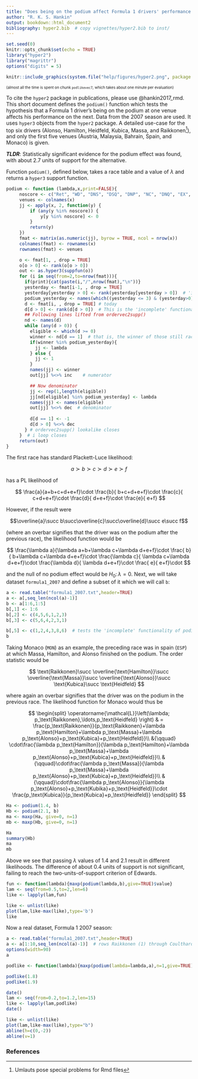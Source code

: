 ```yaml
---
title: "Does being on the podium affect Formula 1 drivers' performance in the next race?"
author: "R. K. S. Hankin"
output: bookdown::html_document2
bibliography: hyper2.bib  # copy vignettes/hyper2.bib to inst/
---
```



```r
set.seed(0)
knitr::opts_chunk$set(echo = TRUE)
library("hyper2")
library("magrittr")
options("digits" = 5)
```

```r
knitr::include_graphics(system.file("help/figures/hyper2.png", package = "hyper2"))
```

<font size="1"> (almost all the time is spent on chunk `podlikevec7`,
which takes about one minute per evaluation) </font>

To cite the `hyper2` package in publications, please use
@hankin2017_rmd.  This short document defines the `podium()` function
which tests the hypothesis that a Formula 1 driver's being on the
podium at one venue affects his performance on the next.  Data from
the 2007 season are used.  It uses `hyper3` objects from the `hyper2`
package.  A detailed use-case for the top six drivers (Alonso,
Hamilton, Heidfeld, Kubica, Massa, and Raikkonen^[Umlauts pose special
problems for Rmd files]), and only the first five venues (Austria,
Malaysia, Bahrain, Spain, and Monaco) is given.  

***TLDR***: Statistically significant evidence for the podium effect
was found, with about 2.7 units of support for the alternative.

Function `podium()`, defined below, takes a race table and a value of
$\lambda$ and returns a `hyper3` support function.

```r
podium <- function (lambda,x,print=FALSE){
     noscore <- c("Ret", "WD", "DNS", "DSQ", "DNP", "NC", "DNQ", "EX", "Sick")
     venues <- colnames(x)
     jj <- apply(x, 2, function(y) {
         if (any(y %in% noscore)) {
             y[y %in% noscore] <- 0
         }
         return(y)
     })
     fmat <- matrix(as.numeric(jj), byrow = TRUE, ncol = nrow(x))
     colnames(fmat) <- rownames(x)
     rownames(fmat) <- venues

     o <- fmat[1, , drop = TRUE]
     o[o > 0] <- rank(o[o > 0])
     out <- as.hyper3(suppfun(o))
     for (i in seq(from=2,to=nrow(fmat))){
       if(print){cat(paste(i,"/",nrow(fmat),"\n"))}
       yesterday <- fmat[i-1, , drop = TRUE]
       yesterday[yesterday > 0] <- rank(yesterday[yesterday > 0])  # 'incomplete' functionality of ordertable2supp()
       podium_yesterday <- names(which((yesterday <= 3) & (yesterday>0)))
       d <- fmat[i, , drop = TRUE] # today
       d[d > 0] <- rank(d[d > 0])  # This is the 'incomplete' functionality of ordertable2supp()
       ## Following lines lifted from ordervec2supp()
       nd <- names(d)
       while (any(d > 0)) {
         eligible <- which(d >= 0)
         winner <- nd[d == 1]  # that is, the winner of those still racing
         if(winner %in% podium_yesterday){
           jj <- lambda
         } else {
           jj <- 1
         }
         names(jj) <- winner
         out[jj] %<>% inc    # numerator

         ## Now denominator
         jj <- rep(1,length(eligible))
         jj[nd[eligible] %in% podium_yesterday] <- lambda
         names(jj) <- names(eligible)
         out[jj] %<>% dec  # denominator
         
         d[d == 1] <- -1
         d[d > 0] %<>% dec
       } # ordervec2supp() lookalike closes
     }  # i loop closes
     return(out)
}
```

The first race has standard Plackett-Luce likelihood:

$$a\succ b\succ c\succ d\succ e\succ f$$

has a PL likelihood of

$$
\frac{a}{a+b+c+d+e+f}\cdot
\frac{b}{  b+c+d+e+f}\cdot
\frac{c}{    c+d+e+f}\cdot
\frac{d}{      d+e+f}\cdot
\frac{e}{        e+f}
$$

However, if the result were 

$$\overline{a}\succ b\succ\overline{c}\succ\overline{d}\succ e\succ f$$

(where an overbar signifies that the driver was on the podium after
the previous race), the likelihood function would be

$$
\frac{\lambda a}{\lambda a+b+\lambda c+\lambda d+e+f}\cdot
\frac{        b}{          b+\lambda c+\lambda d+e+f}\cdot
\frac{\lambda c}{            \lambda c+\lambda d+e+f}\cdot
\frac{\lambda d}{                      \lambda d+e+f}\cdot
\frac{        e}{                                e+f}\cdot
$$

and the null of no podium effect would be $H_0\colon\lambda=0$.  Next,
we will take dataset `formula1_2007` and define a subset of it which
we will call `b`:

```r
a <- read.table("formula1_2007.txt",header=TRUE)
a <- a[,seq_len(ncol(a)-1)]
b <- a[1:6,1:5]
b[,1] <- 1:6
b[,2] <- c(4,5,6,1,2,3)
b[,3] <- c(5,6,4,2,3,1)

b[,5] <- c(1,2,4,3,8,6)  # tests the 'incomplete' functionality of podium()
b
```

Taking Monaco (`MON`) as an example, the preceding race was in spain
(`ESP`) at which Massa, Hamilton, and Alonso finished on the podium.
The order statistic would be 

$$
\text{Raikkonen}\succ
\overline{\text{Hamilton}}\succ
\overline{\text{Massa}}\succ
\overline{\text{Alonso}}\succ
\text{Kubica}\succ
\text{Heidfeld}
$$

where again an overbar signifies that the driver was on the podium in
the previous race.  The likelihood function for Monaco would thus be

$$
\begin{split}
\operatorname{\mathcal{L}}\left(\lambda;
p_\text{Raikkonen},\ldots,p_\text{Heidfeld}
\right)
& =
\frac{p_\text{Raikkonen}}{p_\text{Raikkonen}+\lambda p_\text{Hamilton}+\lambda p_\text{Massa}+\lambda p_\text{Alonso}+p_\text{Kubica}+p_\text{Heidfeld}}\\
&{\qquad} \cdot\frac{\lambda p_\text{Hamilton}}{\lambda  p_\text{Hamilton}+\lambda p_\text{Massa}+\lambda p_\text{Alonso}+p_\text{Kubica}+p_\text{Heidfeld}}\\
&{\qquad}\cdot\frac{\lambda p_\text{Massa}}{\lambda p_\text{Massa}+\lambda p_\text{Alonso}+p_\text{Kubica}+p_\text{Heidfeld}}\\
&{\qquad}\cdot\frac{\lambda p_\text{Alonso}}{\lambda p_\text{Alonso}+p_\text{Kubika}+p_\text{Heidfeld}}\cdot
\frac{p_\text{Kubica}}{p_\text{Kubica}+p_\text{Heidfeld}}
\end{split}
$$



```r
Ha <- podium(1.4, b)
Hb <- podium(2.1, b)
ma <- maxp(Ha, give=0, n=1)
mb <- maxp(Hb, give=0, n=1)
```

```r
Ha
summary(Hb)
ma
mb
```

Above we see that passing $\lambda$ values of 1.4 and 2.1 result in
different likelihoods.  The difference of about 0.4 units of support
is not significant, failing to reach the two-units-of-support
criterion of Edwards.



```r
fun <- function(lambda){maxp(podium(lambda,b),give=TRUE)$value}
lam <- seq(from=0.5,to=2,len=6)
like <- lapply(lam,fun)
```


```r
like <- unlist(like)
plot(lam,like-max(like),type='b')
like
```

Now a real dataset, Formula 1 2007 season:

```r

a <- read.table("formula1_2007.txt",header=TRUE)
a <- a[1:10,seq_len(ncol(a)-1)]  # rows Raikkonen (1) through Coulthard (10)
options(width=90)
a
```

```r
podlike <- function(lambda){maxp(podium(lambda=lambda,a),n=1,give=TRUE)$value}
```


```r
podlike(1.8)
podlike(1.9)
```

```r
date()
lam <- seq(from=0.2,to=1.2,len=15)
like <- lapply(lam,podlike)
date()
```


```r
like <- unlist(like)
plot(lam,like-max(like),type="b")
abline(h=c(0,-2))
abline(v=1)
```


### References {-}
